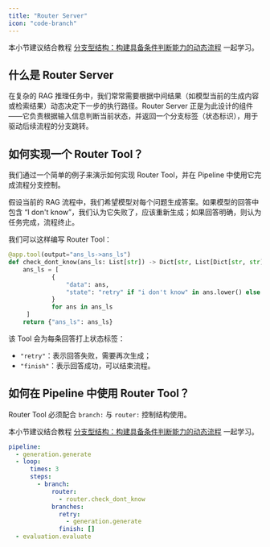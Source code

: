 ```yaml
---
title: "Router Server"
icon: "code-branch"
---
```


<Note>本小节建议结合教程 [分支型结构：构建具备条件判断能力的动态流程](/cn/tutorials/part_2/branch) 一起学习。</Note>

## 什么是 Router Server

在复杂的 RAG 推理任务中，我们常常需要根据中间结果（如模型当前的生成内容或检索结果）动态决定下一步的执行路径。Router Server 正是为此设计的组件——它负责根据输入信息判断当前状态，并返回一个分支标签（状态标识），用于驱动后续流程的分支跳转。

## 如何实现一个 Router Tool？

我们通过一个简单的例子来演示如何实现 Router Tool，并在 Pipeline 中使用它完成流程分支控制。

假设当前的 RAG 流程中，我们希望模型对每个问题生成答案。如果模型的回答中包含 “I don't know”，我们认为它失败了，应该重新生成；如果回答明确，则认为任务完成，流程终止。

我们可以这样编写 Router Tool：

```python
@app.tool(output="ans_ls->ans_ls")
def check_dont_know(ans_ls: List[str]) -> Dict[str, List[Dict[str, str]]]:
    ans_ls = [
            {
                "data": ans,
                "state": "retry" if "i don't know" in ans.lower() else "finish"
            }
            for ans in ans_ls
     ]
    return {"ans_ls": ans_ls}
```
    
该 Tool 会为每条回答打上状态标签：

- `"retry"`：表示回答失败，需要再次生成；
- `"finish"`：表示回答成功，可以结束流程。

## 如何在 Pipeline 中使用 Router Tool？

Router Tool 必须配合 `branch:` 与 `router:` 控制结构使用。

<Note>本小节建议结合教程 [分支型结构：构建具备条件判断能力的动态流程](/cn/tutorials/part_2/branch) 一起学习。</Note>

```yaml
pipeline:
  - generation.generate
  - loop:
      times: 3
      steps:
        - branch:
            router:
              - router.check_dont_know
            branches:
              retry:
                - generation.generate
              finish: []
  - evaluation.evaluate
```